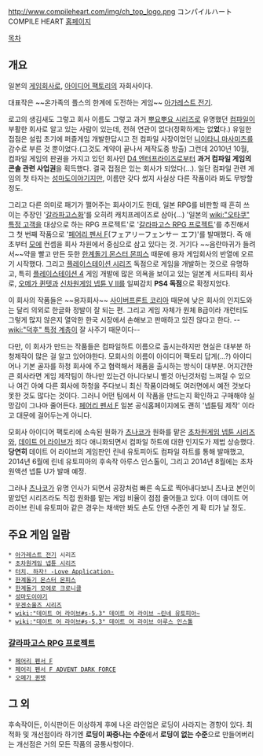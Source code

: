 http://www.compileheart.com/img/ch_top_logo.png
コンパイルハート
COMPILE HEART
[http://www.compileheart.com/ 홈페이지]

[[목차]]
== 개요 ==
일본의 [[게임]]회사로, [[아이디어 팩토리]]의 자회사이다.

대표작은 ~~온가족의 플스의 한계에 도전하는 게임~~ [[아가레스트 전기]].

로고의 생김새도 그렇고 회사 이름도 그렇고 과거 [[뿌요뿌요 시리즈]]로 유명했던 [[컴파일]]이 부활한 회사로 알고 있는 사람이 있는데, 전혀 연관이 없다(정확하게는 없'''었'''다.) 유일한 접점은 설립 초기에 퍼즐게임 개발한답시고 전 컴파일 사장이었던 [[니이타니 마사미츠]]를 감수로 부른 것 뿐이었다.(그것도 계약이 끝나서 제작도중 방출) 그런데 2010년 10월, 컴파일 게임의 판권을 가지고 있던 회사인 [[D4 엔터프라이즈]]로부터 '''과거 컴파일 게임의 콘솔 관련 사업권'''을 획득했다. 결국 접점은 있는 회사가 되었다(...). 일단 컴파일 관련 게임의 첫 타자는 [[성마도이야기]]지만, 이름만 갖다 썼지 사실상 다른 작품이라 봐도 무방할 정도.

그리고 다른 의미로 패기가 쩔어주는 회사이기도 한데, 일본 RPG를 비판할 때 흔히 쓰이는 주장인 '[[갈라파고스화]]'를 오히려 캐치프레이즈로 삼아(...) '일본의 [[wiki:"오타쿠" 특정 고객]]을 대상으로 하는 RPG 프로젝트'로 '[[갈라파고스 RPG 프로젝트]]'를 추진해서 그 첫 번째 작품으로 '[[페어리 펜서 F]](フェアリーフェンサー エフ)'를 발매했다. 즉 애초부터 [[모에]] 컨셉을 회사 차원에서 중심으로 삼고 있다는 것. 거기다 ~~음란마귀가 들려서~~약을 빨고 만든 듯한 [[한계돌기 몬스터 몬피스]] 때문에 용자 게임회사의 반열에 오르기 시작했다. 그리고 [[플레이스테이션 시리즈]] 독점으로 게임을 개발하는 것으로 유명하고, 특히 [[플레이스테이션 4]] 게임 개발에 많은 의욕을 보이고 있는 일본계 서드파티 회사로, [[오메가 퀸텟]]과 [[신차원게임 넵튠 V II]]를 일찌감치 '''PS4 독점'''으로 확정지었다.

이 회사의 작품들은 ~~용자회사~~ [[사이버프론트 코리아]] 때문에 낮은 회사의 인지도와는 달리 의외로 한글화 정발이 잘 되는 편. 그리고 게임 자체가 원체 B급이라 개런티도 그렇게 많지 않은지 열악한 한국 시장에서 손해보고 판매하고 있진 않다고 한다. --[[wiki:"덕후" 특정 계층]]이 잘 사주기 때문이다-- 

다만, 이 회사가 만드는 작품들은 컴파일하트 이름으로 출시는하지만 현실은 대부분 하청제작이 많은 걸 알고 있어야한다. 모회사의 이름이 아이디어 팩토리 답게(...?) 아이디어나 기본 골자를 하청 회사에 주고 협력해서 제품을 출시하는 방식이 대부분. 어지간한 큰 회사라면 게임 제작팀이 하나만 있는건 아니다보니 별것 아닌것처럼 느껴질 수 있으나 여긴 아예 다른 회사에 하청을 주다보니 최신 작품이라해도 여러면에서 예전 것보다 못한 것도 많다는 것이다. 그러니 어떤 팀에서 이 작품을 만드는지 확인하고 구매해야 실망감이 그나마 줄어든다. [[페어리 펜서 F]] 일본 공식홈페이지에도 괜히 '넵튠팀 제작' 이라고 대문에 걸어두는게 아니다.

모회사 아이디어 팩토리에 소속된 원화가 [[츠나코]]가 원화를 맡은 [[초차원게임 넵튠 시리즈]]와, [[데이트 어 라이브]]가 죄다 애니화되면서 컴파일 하트에 대한 인지도가 제법 상승했다. '''당연히''' 데이트 어 라이브의 게임판인 린네 유토피아도 컴파일 하트를 통해 발매했고, 2014년 6월에 린네 유토피아의 후속작 아루스 인스톨이, 그리고 2014년 8월에는 초차원액션 넵튠 U가 발매 예정. 

그러나 [[츠나코]]가 유명 인사가 되면서 공장처럼 빠른 속도로 찍어내다보니 츠나코 본인이 맡았던 시리즈라도 직접 원화를 맡는 게임 비율이 점점 줄어들고 있다. 이미 데이트 어 라이브 린네 유토피아 같은 경우는 채색만 봐도 손도 안댄 수준인 게 확 티가 날 정도.

== 주요 게임 일람 ==
 * [[아가레스트 전기]] 시리즈
 * [[초차원게임 넵튠 시리즈]]
 * [[터치, 하자! -Love Application-]]
 * [[한계돌기 몬스터 몬피스]]
 * [[한계돌기 모에로 크로니클]]
 * [[성마도이야기]]
 * [[무겐소울즈 시리즈]]
 * [[wiki:"데이트 어 라이브#s-5.3" 데이트 어 라이브 ~린네 유토피아~]]
 * [[wiki:"데이트 어 라이브#s-5.3" 데이트 어 라이브 아루스 인스톨]]
=== [[갈라파고스 RPG 프로젝트]] ===
 * [[페어리 펜서 F]]
 * [[페어리 펜서 F ADVENT DARK FORCE]]
 * [[오메가 퀸텟]]

== 그 외 ==
후속작이든, 이식판이든 이상하게 후에 나온 라인업은 로딩이 사라지는 경향이 있다. 최적화 및 개선점이라 하기엔 '''로딩이 짜증나는 수준'''에서 '''로딩이 없는 수준'''으로 만들어버리는 개선점은 거의 모든 작품의 공통사항이다.
